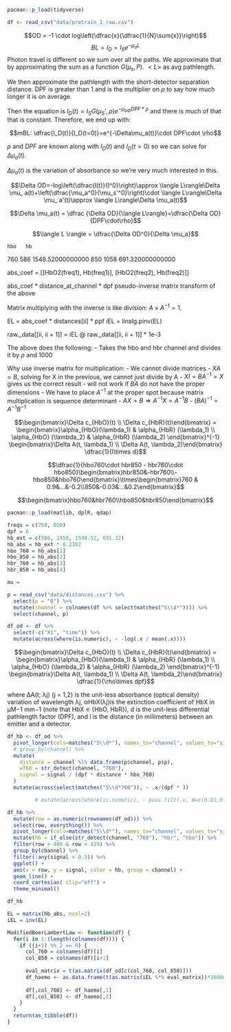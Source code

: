 

```{r}
pacman::p_load(tidyverse)
```

```{r}
df <- read_csv("data/pretrain_1_raw.csv")
```


$$OD = -1 \cdot log\left(\dfrac{x}{\dfrac{1}{N}\sum{x}}\right)$$
$$BL=I_D=I_Se^{-\mu_aL}$$
Photon travel is different so we sum over all the paths. We approximate that by approximating the sum as a function $G(\mu_s,P)$. $<L>$ as avg pathlength.

We then approximate the pathlength with the short-detector separation distance. DPF is greater than 1 and is the multiplier on $\rho$ to say how much longer it is on average.

Then the equation is $I_D(t) =I_SG(\mu_S',\rho)e^{-\mu_{a\Phi}DPF*\rho}$ and there is much of that that is constant. Therefore, we end up with:

$$mBL: \dfrac{I_D(t)}{I_D(t=0)}=e^{-\Delta\mu_a(t)}\cdot DPF\cdot \rho$$

$\rho$ and $DPF$ are known along with $I_D(t)$ and $I_D(t=0)$ so we can solve for $\Delta\mu_a(t)$.

$\Delta\mu_a(t)$ is the variation of absorbance so we're very much interested in this.

$$\Delta OD=-log\left(\dfrac{I(t)}{I^0}\right)\approx \langle L\rangle\Delta \mu_ a(t)+\left(\dfrac{\mu_a^0}{\mu_s'^0}\right)\cdot \langle L\rangle\Delta \mu_ a'(t)\approx \langle L\rangle\Delta \mu_a(t)$$

$$\Delta \mu_a(t) = \dfrac {\Delta OD}{\langle L\rangle}=\dfrac{\Delta OD}{DPF\cdot\rho}$$

$$\langle L \rangle = \dfrac{\Delta OD^0}{\Delta \mu_a}$$

    hbo   hb
760 586	  1548.52000000000
850 1058	691.320000000000

abs_coef =
[[HbO2(freq1), Hb(freq1)],
 [HbO2(freq2), Hb(freq2)]]

abs_coef * distance_at_channel * dpf
pseudo-inverse matrix transform of the above

Matrix multiplying with the inverse is like division: $A \times A^{-1}=1$.

EL = abs_coef * distances[ii] * ppf
iEL = linalg.pinv(EL)

raw._data[[ii, ii + 1]] = iEL @ raw._data[[ii, ii + 1]] * 1e-3

The above does the following:
- Takes the hbo and hbr channel and divides it by $\rho$ and 1000

Why use inverse matrix for multiplication: 
- We cannot divide matrices
- $XA=B$, solving for X in the previous, we cannot just divide by A
- $XI=BA^{-1}=X$ gives us the correct result - will not work if $BA$ do not have the proper dimensions
- We have to place $A^{-1}$ at the proper spot because matrix multiplication is sequence determinant
  - $AX=B\Rightarrow A^{-1}X=A^{-1}B$
- $(BA)^{-1}=A^{-1}B^{-1}$

$$\begin{bmatrix}\Delta c_{HbO}(t) \\ \Delta c_{HbR}(t)\end{bmatrix} 
= 
\begin{bmatrix}\alpha_{HbO}(\lambda_1) & \alpha_{HbR} (\lambda_1) \\ \alpha_{HbO} (\lambda_2) & \alpha_{HbR} (\lambda_2) \end{bmatrix}^{-1}
\begin{bmatrix}\Delta A(t, \lambda_1) \\ \Delta A(t, \lambda_2)\end{bmatrix}
\dfrac{1}{l\times d}$$

$$\dfrac{1}{hbo760\cdot hbr850 - hbr760\cdot hbo850}\begin{bmatrix}hbr850&-hbr760\\-hbo850&hbo760\end{bmatrix}\times\begin{bmatrix}760 & 0.9&...&-0.2\\850&-0.03&...&0.2\end{bmatrix}$$

$$\begin{bmatrix}hbo760&hbr760\\hbo850&hbr850\end{bmatrix}$$


```{r}
pacman::p_load(matlib, dplR, qdap)

freqs = c(760, 850)
dpf = 6
hb_ext = c(586, 1058, 1548.52, 691.32)
hb_abs = hb_ext * 0.2303
hbo_760 = hb_abs[1]
hbo_850 = hb_abs[2]
hbr_760 = hb_abs[3]
hbr_850 = hb_abs[4]

mu = 

p = read_csv("data/distances.csv") %>% 
  select(p = "0") %>% 
  mutate(channel = colnames(df %>% select(matches("S\\d*")))) %>% 
  select(channel, p)

df_od <- df %>% 
  select(-c("X1", "time")) %>% 
  mutate(across(where(is.numeric), ~ -log(.x / mean(.x))))
```
$$\begin{bmatrix}\Delta c_{HbO}(t) \\ \Delta c_{HbR}(t)\end{bmatrix} 
= 
\begin{bmatrix}\alpha_{HbO}(\lambda_1) & \alpha_{HbR} (\lambda_1) \\ \alpha_{HbO} (\lambda_2) & \alpha_{HbR} (\lambda_2) \end{bmatrix}^{-1}
\begin{bmatrix}\Delta A(t, \lambda_1) \\ \Delta A(t, \lambda_2)\end{bmatrix}
\dfrac{1}{\rho\times dpf}$$

where ΔA(t; λj) (j = 1,2) is the unit-less absorbance (optical density) variation of wavelength λj, αHbX(λj)is the extinction coefficient of HbX in μM−1 mm−1 (note that HbX ∊ {HbO, HbR}), d is the unit-less differential pathlength factor (DPF), and l is the distance (in millimeters) between an emitter and a detector.

```{r}
df_hb <- df_od %>%
  pivot_longer(cols=matches("S\\d*"), names_to="channel", values_to="signal") %>%
  # group_by(channel) %>% 
  mutate(
    distance = channel %l% data.frame(p$channel, p$p),
    w760 = str_detect(channel, "760"),
    signal = signal / (dpf * distance * hbo_760)
  )
  mutate(across(select(matches("S\\d*760")), ~ .x/(dpf * ))

         # mutate(across(where(is.numeric), ~ pass.filt(.x, W=c(0.01,0.7),type="pass")))

df_hb %>%
  mutate(row = as.numeric(rownames(df_od))) %>% 
  select(row, everything()) %>%
  pivot_longer(cols=matches("S\\d*"), names_to="channel", values_to="signal") %>%
  mutate(hb = if_else(str_detect(channel, "760"), "hbr", "hbo")) %>% 
  filter(row > 400 & row < 439) %>% 
  group_by(channel) %>% 
  filter(!any(signal > 0.3)) %>% 
  ggplot() +
  aes(x = row, y = signal, color = hb, group = channel) +
  geom_line() +
  coord_cartesian( clip="off") +
  theme_minimal()

df_hb

```


```{r}
EL = matrix(hb_abs, ncol=2)
iEL = inv(EL)

ModifiedBeerLambertLaw <- function(df) {
  for(i in 1:(length(colnames(df)))) {
    if ((i+1) %% 2 == 0) {
      col_760 = colnames(df)[i]
      col_850 = colnames(df)[i+1]
      
      eval_matrix = t(as.matrix(df_od[c(col_760, col_850)]))
      df_haemo <- as.data.frame(t(as.matrix(iEL %*% eval_matrix))*100000)
      
      df[,col_760] <- df_haemo[,1]
      df[,col_850] <- df_haemo[,2]
    }
  }
  return(as_tibble(df))
}
```

